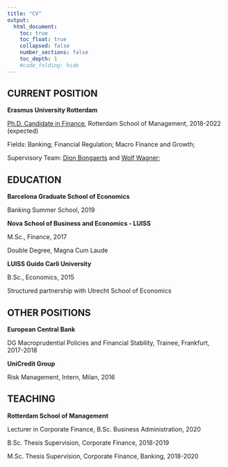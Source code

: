 ```yaml
---
title: "CV"
output:
  html_document:
    toc: true
    toc_float: true
    collapsed: false
    number_sections: false
    toc_depth: 1
    #code_folding: hide
---
```

## CURRENT POSITION

**Erasmus University Rotterdam**

[Ph.D. Candidate in Finance](https://www.erim.eur.nl/people/francesco-mazzola/), Rotterdam School of Management, 2018-2022 (expected)

Fields: Banking; Financial Regulation; Macro Finance and Growth;

Supervisory Team: [Dion Bongaerts](https://www.rsm.nl/people/dion-bongaerts/) and [Wolf Wagner](http://wolfwagner.de/);

## EDUCATION

**Barcelona Graduate School of Economics**

Banking Summer School, 2019

**Nova School of Business and Economics - LUISS**

M.Sc., Finance, 2017

Double Degree, Magna Cum Laude

**LUISS Guido Carli University**

B.Sc., Economics, 2015

Structured partnership with Utrecht School of Economics

## OTHER POSITIONS

**European Central Bank**

DG Macroprudential Policies and Financial Stability, Trainee, Frankfurt, 2017-2018

**UniCredit Group**

Risk Management, Intern, Milan, 2016

## TEACHING

**Rotterdam School of Management**

Lecturer in Corporate Finance, B.Sc. Business Administration, 2020

B.Sc. Thesis Supervision, Corporate Finance, 2018-2019

M.Sc. Thesis Supervision, Corporate Finance, Banking, 2018-2020

